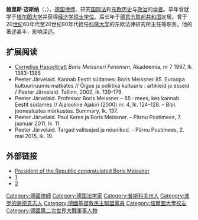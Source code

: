 {{Unreferenced|time=2019-07-10}}
{{Infobox person
| name = 鲍里斯·迈斯纳
| image = 
| caption   = 
| birth_date = 1915年8月10日
| birth_place = 
| death_date  ={{dda|2003|9|10|1915|8|10}}
| death_place = 
| ethnicity =
| occupation  = [[律师|律师]]
| party = {{CDU/short}}
}}
'''鲍里斯·迈斯纳'''（{{lang-en|Boris Meissner}}，{{bd|1915年|8月10日|2003年|9月10日|M}}）。[[德国|德国]][[律师|律师]]、研究[[国际法|国际法]]和[[东欧|东欧]][[历史|历史]]与[[政治|政治]]的[[学者|学者]]。早年曾就学于[[塔尔图大学|塔尔图大学]]并获得[[经济学|经济学]][[硕士|硕士]][[学位|学位]]。后长年于[[德意志联邦共和国|德意志联邦共和国]]定居。曾于20[[世纪|世纪]]60年代至20世纪80年代担任[[科隆大学|科隆大学]]的东欧法律研究所主任等职务。他的著述甚丰，影响深远。

== 扩展阅读 ==
*[[Cornelius_Hasselblatt|Cornelius Hasselblatt]] ''Boris Meissneri Fenomen'', Akadeemia, nr 7 1997, lk 1383-1385
* Peeter Järvelaid. Kannab Eestit südames: Boris Meissner 85. Euroopa kultuuriruumis matkates // Õigus ja poliitika kultuuris : artikleid ja esseid / Peeter Järvelaid. Tallinn, 2002, lk. 139-179.
* Peeter Järvelaid. Professor Boris Meissner – 85 : mees, kes kannab Eestit südames // Ajalooline Ajakiri (2000) nr. 4, lk. 124–128. – Bibl. joonealustes märkustes. Summary, lk. 137.
* Peeter Järvelaid. Paul Keres ja Boris Meissner. – Pärnu Postimees, 7. jaanuar 2011, lk. 11.
* Peeter Järvelaid. Targad valitsejad ja nõunikud. - Pärnu Postimees, 2. mai 2015, lk. 19.

== 外部链接 ==
* [https://web.archive.org/web/20070927200529/http://vp1992-2001.vpk.ee/eng/ateated/AmetlikTeade.asp?ID=2469 President of the Republic congratulated Boris Meissner]
* [https://web.archive.org/web/20110718201420/http://www.balt-hiko.de/boris_meissner.php]
* [https://web.archive.org/web/20110719105253/http://www.ostrecht.uni-koeln.de/11473.html]

{{Authority control}}
{{DEFAULTSORT:Meissner}}
[[Category:德國律師|Category:德國律師]]
[[Category:德国法学家|Category:德国法学家]]
[[Category:普斯科夫州人|Category:普斯科夫州人]]
[[Category:波罗的海德意志人|Category:波罗的海德意志人]]
[[Category:德國基督教民主聯盟黨員|Category:德國基督教民主聯盟黨員]]
[[Category:塔爾圖大學校友|Category:塔爾圖大學校友]]
[[Category:德國第二次世界大戰軍事人物|Category:德國第二次世界大戰軍事人物]]
{{德國人物小作品}}